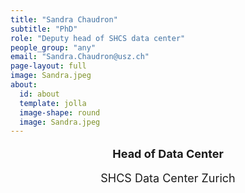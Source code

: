 ```yaml
---
title: "Sandra Chaudron"
subtitle: "PhD"
role: "Deputy head of SHCS data center"
people_group: "any"
email: "Sandra.Chaudron@usz.ch"
page-layout: full
image: Sandra.jpeg
about: 
  id: about
  template: jolla
  image-shape: round
  image: Sandra.jpeg
---
```


<div style="text-align: center;">
  <p style="font-size: 18px; font-weight: bold;">Head of Data Center</p>
  <p style="font-size: 18px;">SHCS Data Center Zurich</p>
</div>




